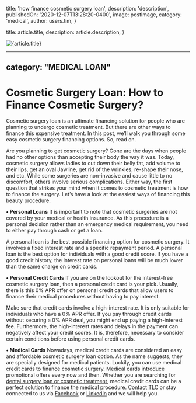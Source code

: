 
  title: 'how finance cosmetic surgery loan',
  description: 'description',
  publishedOn: '2020-12-07T13:28:20-0400',
  image: postImage,
  category: 'medical',
  author: users.tim,
}

  title: article.title,
  description: article.description,
}


<Image src={postImage} alt={article.title} />

---
category: "MEDICAL LOAN"
---

# Cosmetic Surgery Loan: How to Finance Cosmetic Surgery?

Cosmetic surgery loan is an ultimate financing solution for people who are planning to undergo cosmetic treatment. But there are other ways to finance this expensive treatment. In this post, we’ll walk you through some easy cosmetic surgery financing options. So, read on.

Are you planning to get cosmetic surgery? Gone are the days when people had no other options than accepting their body the way it was. Today, cosmetic surgery allows ladies to cut down their belly fat, add volume to their lips, get an oval Jawline, get rid of the wrinkles, re-shape their nose, and etc. While some surgeries are non-invasive and cause little to no discomfort, others involve serious complications. Either way, the first question that strikes your mind when it comes to cosmetic treatment is how to finance the surgery. Let’s have a look at the easiest ways of financing this beauty procedure.

**• Personal Loans**
It is important to note that cosmetic surgeries are not covered by your medical or health insurance. As this procedure is a personal decision rather than an emergency medical requirement, you need to either pay through cash or get a loan.

A personal loan is the best possible financing option for cosmetic surgery. It involves a fixed interest rate and a specific repayment period. A personal loan is the best option for individuals with a good credit score. If you have a good credit history, the interest rate on personal loans will be much lower than the same charge on credit cards.

**• Personal Credit Cards**
If you are on the lookout for the interest-free cosmetic surgery loan, then a personal credit card is your pick. Usually, there is this 0% APR offer on personal credit cards that allow users to finance their medical procedures without having to pay interest.

Make sure that credit cards involve a high-interest rate. It is only suitable for individuals who have a 0% APR offer. If you pay through credit cards without securing a 0% APR deal, you might end up paying a high-interest fee. Furthermore, the high-interest rates and delays in the payment can negatively affect your credit scores. It is, therefore, necessary to consider certain conditions before using personal credit cards.

**• Medical Cards**
Nowadays, medical credit cards are considered an easy and affordable cosmetic surgery loan option. As the name suggests, they are specially designed for medical patients. Luckily, you can use medical credit cards to finance cosmetic surgery. Medical cards introduce promotional offers every now and then. Whether you are searching for [dental surgery loan or cosmetic treatment](https://tlc.com.au/category/dental-surgery-loans/), medical credit cards can be a perfect solution to finance the medical procedure. [Contact TLC](https://tlc.com.au/contact-us/) or stay connected to us via [Facebook](https://www.facebook.com/totallifestylecredit/) or [LinkedIn](https://www.linkedin.com/company/tlc-total-lifestyle-credit/) and we will help you.
